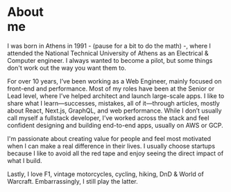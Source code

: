 # About <br /> me

I was born in Athens in 1991 - (pause for a bit to do the math) -, where I attended the National Technical University of Athens as an
Electrical & Computer engineer. I always wanted to become a pilot, but some things don't work out the way you want them to.

For over 10 years, I’ve been working as a Web Engineer, mainly focused on front-end and performance. Most of my roles have been at the Senior or Lead level,
where I’ve helped architect and launch large-scale apps. I like to share what I learn—successes, mistakes, all of it—through articles, mostly about React, Next.js, GraphQL,
and web performance. While I don’t usually call myself a fullstack developer,
I’ve worked across the stack and feel confident designing and building end-to-end apps, usually on AWS or GCP.

I'm passionate about creating value for people and feel most motivated when I can make a real difference in their lives. I usually choose startups
because I like to avoid all the red tape and enjoy seeing the direct impact of what I build.

Lastly, I love F1, vintage motorcycles, cycling, hiking, DnD & World of Warcraft. Embarrassingly, I still play the latter.
